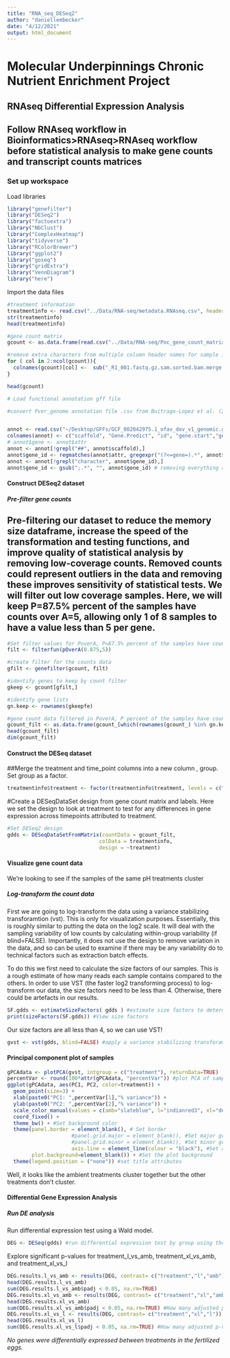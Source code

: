 ```yaml
---
title: "RNA_seq_DESeq2"
author: "daniellembecker"
date: "4/12/2021"
output: html_document
---
```


# Molecular Underpinnings Chronic Nutrient Enrichment Project

## RNAseq Differential Expression Analysis 
## Follow RNAseq workflow in Bioinformatics>RNAseq>RNAseq workflow before statistical analysis to make gene counts and transcript counts matrices

### Set up workspace

Load libraries
```r
library("genefilter")
library("DESeq2")
library("factoextra")
library("NbClust")
library("ComplexHeatmap")
library("tidyverse")
library("RColorBrewer")
library("ggplot2")
library("goseq")
library("gridExtra")
library("VennDiagram")
library("here")
```

Import the data files 
```r
#treatment information
treatmentinfo <- read.csv("../Data/RNA-seq/metadata.RNAseq.csv", header = TRUE, sep = ",")
str(treatmentinfo)
head(treatmentinfo)

#gene count matrix
gcount <- as.data.frame(read.csv("../Data/RNA-seq/Poc_gene_count_matrix.csv"))

#remove extra characters from multiple column header names for sample ids, skip first column labeled gene counts so specify 2:ncol
for ( col in 2:ncol(gcount)){
  colnames(gcount)[col] <-  sub("_R1_001.fastq.gz.sam.sorted.bam.merge.gtf", "", colnames(gcount)[col])
}

head(gcount)

```

```r
# Load functional annotation gff file

#convert Pver_genome annotation file .csv from Buitrago-Lopez et al. (2020) supplementary material to .gff file?


annot <- read.csv("~/Desktop/GFFs/GCF_002042975.1_ofav_dov_v1_genomic.gff",header = FALSE, sep="\t", skip=6)
colnames(annot) <- c("scaffold", "Gene.Predict", "id", "gene.start","gene.stop", "pos1", "pos2","pos3", "attr")
# annot$gene <- annot$attr
annot <- annot[!grepl("##", annot$scaffold),]
annot$gene_id <- regmatches(annot$attr, gregexpr("(?<=gene=).*", annot$attr, perl = TRUE))
annot <- annot[!grepl("character", annot$gene_id),]
annot$gene_id <- gsub(";.*", "", annot$gene_id) # removing everything after LOC term
```


#### Construct DESeq2 dataset

##### Pre-filter gene counts
## Pre-filtering our dataset to reduce the memory size dataframe, increase the speed of the transformation and testing functions, and improve quality of statistical analysis by removing low-coverage counts. Removed counts could represent outliers in the data and removing these improves sensitivity of statistical tests. We will  filter out low coverage samples. Here, we will keep P=87.5% percent of the samples have counts over A=5, allowing only 1 of 8 samples to have a value less than 5 per gene.

```r
#Set filter values for PoverA, P=87.5% percent of the samples have counts over A=5. We chose this value allowing only 1 of 8 samples to have a value less than 5 per gene. 
filt <- filterfun(pOverA(0.875,5))

#create filter for the counts data
gfilt <- genefilter(gcount, filt)

#identify genes to keep by count filter
gkeep <- gcount[gfilt,]

#identify gene lists
gn.keep <- rownames(gkeepfe)

#gene count data filtered in PoverA, P percent of the samples have counts over A
gcount_filt <- as.data.frame(gcount_[which(rownames(gcount_) %in% gn.keep),])
head(gcount_filt)
dim(gcount_filt)
```

#### Construct the DESeq dataset
##Merge the treatment and time_point columns into a new column , group. Set group as a factor.
```r
treatmentinfo$treatment <- factor(treatmentinfo$treatment, levels = c("enriched","control"))
```

#Create a DESeqDataSet design from gene count matrix and labels. Here we set the design to look at treatment to test for any differences in gene expression across timepoints attributed to treatment.
```r
#Set DESeq2 design
gdds <- DESeqDataSetFromMatrix(countData = gcount_filt,
                              colData = treatmentinfo,
                              design = ~treatment)
```

#### Visualize gene count data

We're looking to see if the samples of the same pH treatments cluster

##### Log-transform the count data
First we are going to log-transform the data using a variance stabilizing transforamtion (vst). This is only for visualization purposes. Essentially, this is roughly similar to putting the data on the log2 scale. It will deal with the sampling variability of low counts by calculating within-group variability (if blind=FALSE). Importantly, it does not use the design to remove variation in the data, and so can be used to examine if there may be any variability do to technical factors such as extraction batch effects.

To do this we first need to calculate the size factors of our samples. This is a rough estimate of how many reads each sample contains compared to the others. In order to use VST (the faster log2 transforming process) to log-transform our data, the size factors need to be less than 4. Otherwise, there could be artefacts in our results.
```r
SF.gdds <- estimateSizeFactors( gdds ) #estimate size factors to determine if we can use vst  to transform our data. Size factors should be less than for to use vst
print(sizeFactors(SF.gdds)) #View size factors
```

Our size factors are all less than 4, so we can use VST!
```r
gvst <- vst(gdds, blind=FALSE) #apply a variance stabilizing transforamtion to minimize effects of small counts and normalize wrt library size
```

#### Principal component plot of samples
```r
gPCAdata <- plotPCA(gvst, intgroup = c("treatment"), returnData=TRUE)
percentVar <- round(100*attr(gPCAdata, "percentVar")) #plot PCA of samples with all data
ggplot(gPCAdata, aes(PC1, PC2, color=treatment)) + 
  geom_point(size=3) +
  xlab(paste0("PC1: ",percentVar[1],"% variance")) +
  ylab(paste0("PC2: ",percentVar[2],"% variance")) +
  scale_color_manual(values = c(amb="slateblue", l="indianred3", xl="deeppink4")) +
  coord_fixed() +
  theme_bw() + #Set background color
  theme(panel.border = element_blank(), # Set border
                     #panel.grid.major = element_blank(), #Set major gridlines
                     #panel.grid.minor = element_blank(), #Set minor gridlines
                     axis.line = element_line(colour = "black"), #Set axes color
        plot.background=element_blank()) + #Set the plot background
  theme(legend.position = ("none")) #set title attributes
```

Well, it looks like the ambient treatments cluster together but the other treatments don't cluster.

#### Differential Gene Expression Analysis

##### Run DE analysis

Run differential expression test using a Wald model. 
```r
DEG <- DESeq(gdds) #run differential expression test by group using the Wald model
```

Explore significant p-values for treatment_l_vs_amb, treatment_xl_vs_amb, and treatment_xl_vs_l
```r
DEG.results.l_vs_amb <- results(DEG, contrast= c("treatment","l","amb"))
head(DEG.results.l_vs_amb)
sum(DEG.results.l_vs_amb$padj < 0.05, na.rm=TRUE)
DEG.results.xl_vs_amb <- results(DEG, contrast= c("treatment","xl","amb"))
head(DEG.results.xl_vs_amb)
sum(DEG.results.xl_vs_amb$padj < 0.05, na.rm=TRUE) #How many adjusted p-values were less than 0.05?
DEG.results.xl_vs_l <- results(DEG, contrast= c("treatment","xl","l"))
head(DEG.results.xl_vs_l)
sum(DEG.results.xl_vs_l$padj < 0.05, na.rm=TRUE) #How many adjusted p-values were less than 0.05?
```
*No genes were differentially expressed between treatments in the fertilized eggs.*
